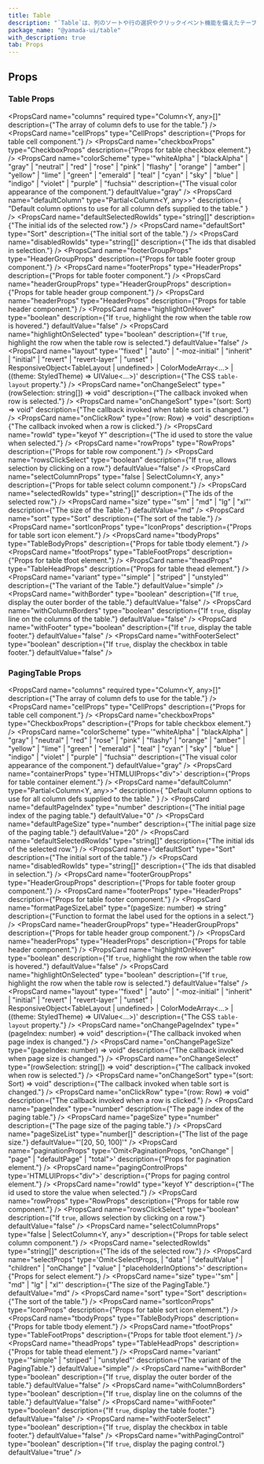 ```yaml
---
title: Table
description: "`Table`は、列のソートや行の選択やクリックイベント機能を備えたテーブルのコンポーネントです。"
package_name: "@yamada-ui/table"
with_description: true
tab: Props
---
```


## Props

### Table Props

<PropsCard
  name="columns"
  required
  type="Column<Y, any>[]"
  description={"The array of column defs to use for the table."}
/>
<PropsCard
  name="cellProps"
  type="CellProps<Y>"
  description={"Props for table cell component."}
/>
<PropsCard
  name="checkboxProps"
  type="CheckboxProps"
  description={"Props for table checkbox element."}
/>
<PropsCard
  name="colorScheme"
  type='"whiteAlpha" | "blackAlpha" | "gray" | "neutral" | "red" | "rose" | "pink" | "flashy" | "orange" | "amber" | "yellow" | "lime" | "green" | "emerald" | "teal" | "cyan" | "sky" | "blue" | "indigo" | "violet" | "purple" | "fuchsia"'
  description={"The visual color appearance of the component."}
  defaultValue="gray"
/>
<PropsCard
  name="defaultColumn"
  type="Partial<Column<Y, any>>"
  description={
    "Default column options to use for all column defs supplied to the table."
  }
/>
<PropsCard
  name="defaultSelectedRowIds"
  type="string[]"
  description={"The initial ids of the selected row."}
/>
<PropsCard
  name="defaultSort"
  type="Sort<Y>"
  description={"The initial sort of the table."}
/>
<PropsCard
  name="disabledRowIds"
  type="string[]"
  description={"The ids that disabled in selection."}
/>
<PropsCard
  name="footerGroupProps"
  type="HeaderGroupProps<Y>"
  description={"Props for table footer group component."}
/>
<PropsCard
  name="footerProps"
  type="HeaderProps<Y>"
  description={"Props for table footer component."}
/>
<PropsCard
  name="headerGroupProps"
  type="HeaderGroupProps<Y>"
  description={"Props for table header group component."}
/>
<PropsCard
  name="headerProps"
  type="HeaderProps<Y>"
  description={"Props for table header component."}
/>
<PropsCard
  name="highlightOnHover"
  type="boolean"
  description={"If `true`, highlight the row when the table row is hovered."}
  defaultValue="false"
/>
<PropsCard
  name="highlightOnSelected"
  type="boolean"
  description={"If `true`, highlight the row when the table row is selected."}
  defaultValue="false"
/>
<PropsCard
  name="layout"
  type='"fixed" | "auto" | "-moz-initial" | "inherit" | "initial" | "revert" | "revert-layer" | "unset" | ResponsiveObject<TableLayout | undefined> | ColorModeArray<...> | ((theme: StyledTheme) => UIValue<...>)'
  description={"The CSS `table-layout` property."}
/>
<PropsCard
  name="onChangeSelect"
  type="(rowSelection: string[]) => void"
  description={"The callback invoked when row is selected."}
/>
<PropsCard
  name="onChangeSort"
  type="(sort: Sort<Y>) => void"
  description={"The callback invoked when table sort is changed."}
/>
<PropsCard
  name="onClickRow"
  type="(row: Row<Y>) => void"
  description={"The callback invoked when a row is clicked."}
/>
<PropsCard
  name="rowId"
  type="keyof Y"
  description={"The id used to store the value when selected."}
/>
<PropsCard
  name="rowProps"
  type="RowProps<Y>"
  description={"Props for table row component."}
/>
<PropsCard
  name="rowsClickSelect"
  type="boolean"
  description={"If `true`, allows selection by clicking on a row."}
  defaultValue="false"
/>
<PropsCard
  name="selectColumnProps"
  type="false | SelectColumn<Y, any>"
  description={"Props for table select column component."}
/>
<PropsCard
  name="selectedRowIds"
  type="string[]"
  description={"The ids of the selected row."}
/>
<PropsCard
  name="size"
  type='"sm" | "md" | "lg" | "xl"'
  description={"The size of the Table."}
  defaultValue="md"
/>
<PropsCard name="sort" type="Sort<Y>" description={"The sort of the table."} />
<PropsCard
  name="sortIconProps"
  type="IconProps"
  description={"Props for table sort icon element."}
/>
<PropsCard
  name="tbodyProps"
  type="TableBodyProps"
  description={"Props for table tbody element."}
/>
<PropsCard
  name="tfootProps"
  type="TableFootProps"
  description={"Props for table tfoot element."}
/>
<PropsCard
  name="theadProps"
  type="TableHeadProps"
  description={"Props for table thead element."}
/>
<PropsCard
  name="variant"
  type='"simple" | "striped" | "unstyled"'
  description={"The variant of the Table."}
  defaultValue="simple"
/>
<PropsCard
  name="withBorder"
  type="boolean"
  description={"If `true`, display the outer border of the table."}
  defaultValue="false"
/>
<PropsCard
  name="withColumnBorders"
  type="boolean"
  description={"If `true`, display line on the columns of the table."}
  defaultValue="false"
/>
<PropsCard
  name="withFooter"
  type="boolean"
  description={"If `true`, display the table footer."}
  defaultValue="false"
/>
<PropsCard
  name="withFooterSelect"
  type="boolean"
  description={"If `true`, display the checkbox in table footer."}
  defaultValue="false"
/>

### PagingTable Props

<PropsCard
  name="columns"
  required
  type="Column<Y, any>[]"
  description={"The array of column defs to use for the table."}
/>
<PropsCard
  name="cellProps"
  type="CellProps<Y>"
  description={"Props for table cell component."}
/>
<PropsCard
  name="checkboxProps"
  type="CheckboxProps"
  description={"Props for table checkbox element."}
/>
<PropsCard
  name="colorScheme"
  type='"whiteAlpha" | "blackAlpha" | "gray" | "neutral" | "red" | "rose" | "pink" | "flashy" | "orange" | "amber" | "yellow" | "lime" | "green" | "emerald" | "teal" | "cyan" | "sky" | "blue" | "indigo" | "violet" | "purple" | "fuchsia"'
  description={"The visual color appearance of the component."}
  defaultValue="gray"
/>
<PropsCard
  name="containerProps"
  type='HTMLUIProps<"div">'
  description={"Props for table container element."}
/>
<PropsCard
  name="defaultColumn"
  type="Partial<Column<Y, any>>"
  description={
    "Default column options to use for all column defs supplied to the table."
  }
/>
<PropsCard
  name="defaultPageIndex"
  type="number"
  description={"The initial page index of the paging table."}
  defaultValue="0"
/>
<PropsCard
  name="defaultPageSize"
  type="number"
  description={"The initial page size of the paging table."}
  defaultValue="20"
/>
<PropsCard
  name="defaultSelectedRowIds"
  type="string[]"
  description={"The initial ids of the selected row."}
/>
<PropsCard
  name="defaultSort"
  type="Sort<Y>"
  description={"The initial sort of the table."}
/>
<PropsCard
  name="disabledRowIds"
  type="string[]"
  description={"The ids that disabled in selection."}
/>
<PropsCard
  name="footerGroupProps"
  type="HeaderGroupProps<Y>"
  description={"Props for table footer group component."}
/>
<PropsCard
  name="footerProps"
  type="HeaderProps<Y>"
  description={"Props for table footer component."}
/>
<PropsCard
  name="formatPageSizeLabel"
  type="(pageSize: number) => string"
  description={"Function to format the label used for the options in a select."}
/>
<PropsCard
  name="headerGroupProps"
  type="HeaderGroupProps<Y>"
  description={"Props for table header group component."}
/>
<PropsCard
  name="headerProps"
  type="HeaderProps<Y>"
  description={"Props for table header component."}
/>
<PropsCard
  name="highlightOnHover"
  type="boolean"
  description={"If `true`, highlight the row when the table row is hovered."}
  defaultValue="false"
/>
<PropsCard
  name="highlightOnSelected"
  type="boolean"
  description={"If `true`, highlight the row when the table row is selected."}
  defaultValue="false"
/>
<PropsCard
  name="layout"
  type='"fixed" | "auto" | "-moz-initial" | "inherit" | "initial" | "revert" | "revert-layer" | "unset" | ResponsiveObject<TableLayout | undefined> | ColorModeArray<...> | ((theme: StyledTheme) => UIValue<...>)'
  description={"The CSS `table-layout` property."}
/>
<PropsCard
  name="onChangePageIndex"
  type="(pageIndex: number) => void"
  description={"The callback invoked when page index is changed."}
/>
<PropsCard
  name="onChangePageSize"
  type="(pageIndex: number) => void"
  description={"The callback invoked when page size is changed."}
/>
<PropsCard
  name="onChangeSelect"
  type="(rowSelection: string[]) => void"
  description={"The callback invoked when row is selected."}
/>
<PropsCard
  name="onChangeSort"
  type="(sort: Sort<Y>) => void"
  description={"The callback invoked when table sort is changed."}
/>
<PropsCard
  name="onClickRow"
  type="(row: Row<Y>) => void"
  description={"The callback invoked when a row is clicked."}
/>
<PropsCard
  name="pageIndex"
  type="number"
  description={"The page index of the paging table."}
/>
<PropsCard
  name="pageSize"
  type="number"
  description={"The page size of the paging table."}
/>
<PropsCard
  name="pageSizeList"
  type="number[]"
  description={"The list of the page size."}
  defaultValue="'[20, 50, 100]'"
/>
<PropsCard
  name="paginationProps"
  type='Omit<PaginationProps,
  "onChange" | "page" | "defaultPage" | "total">'
  description={"Props for pagination element."}
/>
<PropsCard
  name="pagingControlProps"
  type='HTMLUIProps<"div">'
  description={"Props for paging control element."}
/>
<PropsCard
  name="rowId"
  type="keyof Y"
  description={"The id used to store the value when selected."}
/>
<PropsCard
  name="rowProps"
  type="RowProps<Y>"
  description={"Props for table row component."}
/>
<PropsCard
  name="rowsClickSelect"
  type="boolean"
  description={"If `true`, allows selection by clicking on a row."}
  defaultValue="false"
/>
<PropsCard
  name="selectColumnProps"
  type="false | SelectColumn<Y, any>"
  description={"Props for table select column component."}
/>
<PropsCard
  name="selectedRowIds"
  type="string[]"
  description={"The ids of the selected row."}
/>
<PropsCard
  name="selectProps"
  type='Omit<SelectProps,
  | "data"
  | "defaultValue"
  | "children"
  | "onChange"
  | "value"
  | "placeholderInOptions">'
  description={"Props for select element."}
/>
<PropsCard
  name="size"
  type='"sm" | "md" | "lg" | "xl"'
  description={"The size of the PagingTable."}
  defaultValue="md"
/>
<PropsCard name="sort" type="Sort<Y>" description={"The sort of the table."} />
<PropsCard
  name="sortIconProps"
  type="IconProps"
  description={"Props for table sort icon element."}
/>
<PropsCard
  name="tbodyProps"
  type="TableBodyProps"
  description={"Props for table tbody element."}
/>
<PropsCard
  name="tfootProps"
  type="TableFootProps"
  description={"Props for table tfoot element."}
/>
<PropsCard
  name="theadProps"
  type="TableHeadProps"
  description={"Props for table thead element."}
/>
<PropsCard
  name="variant"
  type='"simple" | "striped" | "unstyled"'
  description={"The variant of the PagingTable."}
  defaultValue="simple"
/>
<PropsCard
  name="withBorder"
  type="boolean"
  description={"If `true`, display the outer border of the table."}
  defaultValue="false"
/>
<PropsCard
  name="withColumnBorders"
  type="boolean"
  description={"If `true`, display line on the columns of the table."}
  defaultValue="false"
/>
<PropsCard
  name="withFooter"
  type="boolean"
  description={"If `true`, display the table footer."}
  defaultValue="false"
/>
<PropsCard
  name="withFooterSelect"
  type="boolean"
  description={"If `true`, display the checkbox in table footer."}
  defaultValue="false"
/>
<PropsCard
  name="withPagingControl"
  type="boolean"
  description={"If `true`, display the paging control."}
  defaultValue="true"
/>
